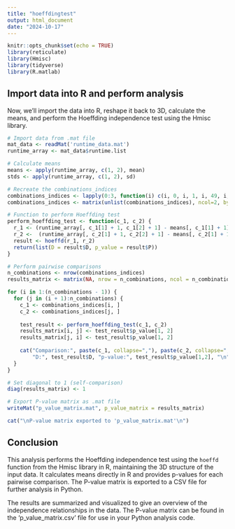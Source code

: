 ```yaml
---
title: "hoeffdingtest"
output: html_document
date: "2024-10-17"
---
```


```r
knitr::opts_chunk$set(echo = TRUE)
library(reticulate)
library(Hmisc)
library(tidyverse)
library(R.matlab)
```

## Import data into R and perform analysis

Now, we'll import the data into R, reshape it back to 3D, calculate the means, and perform the Hoeffding independence test using the Hmisc library.

```r
# Import data from .mat file
mat_data <- readMat('runtime_data.mat')
runtime_array <- mat_data$runtime.list

# Calculate means
means <- apply(runtime_array, c(1, 2), mean)
stds <- apply(runtime_array, c(1, 2), sd)

# Recreate the combinations_indices
combinations_indices <- lapply(0:3, function(i) c(i, 0, i, 1, i, 49, i, 99))
combinations_indices <- matrix(unlist(combinations_indices), ncol=2, byrow=TRUE)

# Function to perform Hoeffding test
perform_hoeffding_test <- function(c_1, c_2) {
  r_1 <- (runtime_array[, c_1[1] + 1, c_1[2] + 1] - means[, c_1[1] + 1])/(stds[, c_1[1] +1])
  r_2 <-  (runtime_array[, c_2[1] + 1, c_2[2] + 1] - means[, c_2[1] + 1])/stds[, c_2[1] + 1]
  result <- hoeffd(r_1, r_2)
  return(list(D = result$D, p_value = result$P))
}

# Perform pairwise comparisons
n_combinations <- nrow(combinations_indices)
results_matrix <- matrix(NA, nrow = n_combinations, ncol = n_combinations)

for (i in 1:(n_combinations - 1)) {
  for (j in (i + 1):n_combinations) {
    c_1 <- combinations_indices[i, ]
    c_2 <- combinations_indices[j, ]
    
    test_result <- perform_hoeffding_test(c_1, c_2)
    results_matrix[i, j] <- test_result$p_value[1, 2]
    results_matrix[j, i] <- test_result$p_value[1, 2]
    
    cat("Comparison:", paste(c_1, collapse=","), paste(c_2, collapse=","), 
        "D:", test_result$D, "p-value:", test_result$p_value[1,2], "\n")
  }
}

# Set diagonal to 1 (self-comparison)
diag(results_matrix) <- 1

# Export P-value matrix as .mat file
writeMat("p_value_matrix.mat", p_value_matrix = results_matrix)

cat("\nP-value matrix exported to 'p_value_matrix.mat'\n")
```

## Conclusion

This analysis performs the Hoeffding independence test using the `hoeffd` function from the Hmisc library in R, maintaining the 3D structure of the input data. It calculates means directly in R and provides p-values for each pairwise comparison. The P-value matrix is exported to a CSV file for further analysis in Python.

The results are summarized and visualized to give an overview of the independence relationships in the data. The P-value matrix can be found in the 'p_value_matrix.csv' file for use in your Python analysis code.
